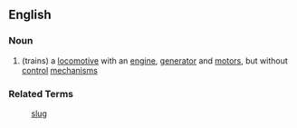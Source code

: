 ==English==
=== Noun ===
# (trains) a [[locomotive]] with an [[engine]], [[generator]] and [[motor]]s, but without [[control]] [[mechanism]]s

=== Related Terms ===
:[[slug]]